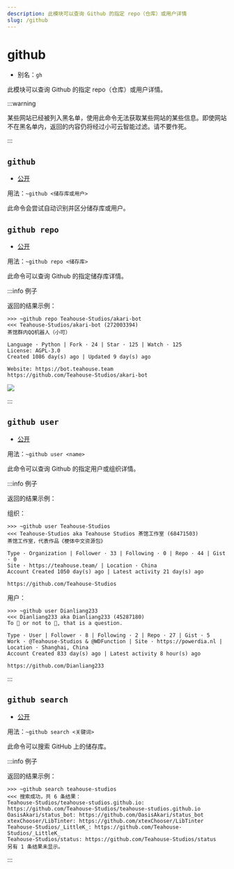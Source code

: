 ```yaml
---
description: 此模块可以查询 Github 的指定 repo（仓库）或用户详情
slug: /github
---
```


# github

- 别名：`gh`

此模块可以查询 Github 的指定 repo（仓库）或用户详情。

:::warning

某些网站已经被列入黑名单，使用此命令无法获取某些网站的某些信息。即使网站不在黑名单内，返回的内容仍将经过小可云智能过滤。请不要作死。

:::

## `github`

- [公开](permissions)

用法：`~github <储存库或用户>`

此命令会尝试自动识别并区分储存库或用户。

## `github repo`

- [公开](permissions)

用法：`~github repo <储存库>`

此命令可以查询 Github 的指定储存库详情。

:::info 例子

返回的结果示例：

```
>>> ~github repo Teahouse-Studios/akari-bot
<<< Teahouse-Studios/akari-bot (272003394)
茶馆群内QQ机器人（小可）

Language · Python | Fork · 24 | Star · 125 | Watch · 125
License: AGPL-3.0
Created 1086 day(s) ago | Updated 9 day(s) ago

Website: https://bot.teahouse.team
https://github.com/Teahouse-Studios/akari-bot
```

![](https://s1.ax1x.com/2023/09/08/pPyIk01.png)

:::

## `github user`

- [公开](permissions)

用法：`~github user <name>`

此命令可以查询 Github 的指定用户或组织详情。

:::info 例子

返回的结果示例：

组织：

```
>>> ~github user Teahouse-Studios
<<< Teahouse-Studios aka Teahouse Studios 茶馆工作室 (68471503)
茶馆工作室，代表作品《梗体中文资源包》

Type · Organization | Follower · 33 | Following · 0 | Repo · 44 | Gist · 0
Site · https://teahouse.team/ | Location · China
Account Created 1050 day(s) ago | Latest activity 21 day(s) ago

https://github.com/Teahouse-Studios
```

用户：

```
>>> ~github user Dianliang233
<<< Dianliang233 aka Dianliang233 (45287180)
To 🐝 or not to 🐝, that is a question.

Type · User | Follower · 8 | Following · 2 | Repo · 27 | Gist · 5
Work · @Teahouse-Studios & @WDFunction | Site · https://powerdia.nl | Location · Shanghai, China
Account Created 833 day(s) ago | Latest activity 8 hour(s) ago

https://github.com/Dianliang233
```

:::

## `github search`

- [公开](permissions)

用法：`~github search <关键词>`

此命令可以搜索 GitHub 上的储存库。

:::info 例子

返回的结果示例：

```
>>> ~github search teahouse-studios
<<< 搜索成功，共 6 条结果：
Teahouse-Studios/teahouse-studios.github.io: https://github.com/Teahouse-Studios/teahouse-studios.github.io
OasisAkari/status_bot: https://github.com/OasisAkari/status_bot
xtexChooser/LibTinter: https://github.com/xtexChooser/LibTinter
Teahouse-Studios/_LittleK_: https://github.com/Teahouse-Studios/_LittleK_
Teahouse-Studios/status: https://github.com/Teahouse-Studios/status
另有 1 条结果未显示。
```

:::
